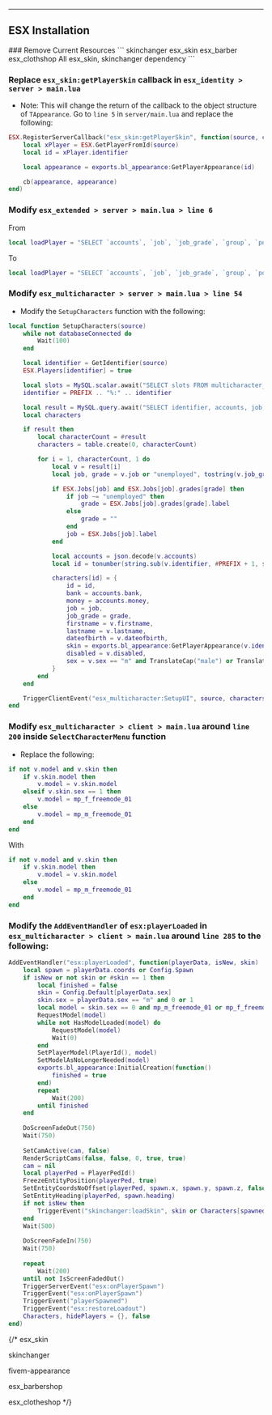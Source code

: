 
---
ESX Installation
---


<Steps>
### Remove Current Resources
    ```
    skinchanger
    esx_skin
    esx_barber
    esx_clothshop
    All esx_skin, skinchanger dependency
    ```

### Replace `esx_skin:getPlayerSkin` callback in `esx_identity > server > main.lua`
- Note: This will change the return of the callback to the object structure of `TAppearance`. Go to `line 5` in `server/main.lua` and replace the following:
```lua
ESX.RegisterServerCallback("esx_skin:getPlayerSkin", function(source, cb)
    local xPlayer = ESX.GetPlayerFromId(source)
    local id = xPlayer.identifier

    local appearance = exports.bl_appearance:GetPlayerAppearance(id)

    cb(appearance, appearance)
end)
```


### Modify `esx_extended > server > main.lua > line 6`
From 
```lua
local loadPlayer = "SELECT `accounts`, `job`, `job_grade`, `group`, `position`, `inventory`, `skin`, `loadout`, `metadata`"
```
To
```lua
local loadPlayer = "SELECT `accounts`, `job`, `job_grade`, `group`, `position`, `inventory`, `loadout`, `metadata`"
```

### Modify `esx_multicharacter > server > main.lua > line 54`
- Modify the `SetupCharacters` function with the following:
```lua
local function SetupCharacters(source)
    while not databaseConnected do
        Wait(100)
    end

    local identifier = GetIdentifier(source)
    ESX.Players[identifier] = true

    local slots = MySQL.scalar.await("SELECT slots FROM multicharacter_slots WHERE identifier = ?", { identifier }) or SLOTS
    identifier = PREFIX .. "%:" .. identifier

    local result = MySQL.query.await("SELECT identifier, accounts, job, job_grade, firstname, lastname, dateofbirth, sex, disabled FROM users WHERE identifier LIKE ? LIMIT ?", { identifier, slots })
    local characters

    if result then
        local characterCount = #result
        characters = table.create(0, characterCount)

        for i = 1, characterCount, 1 do
            local v = result[i]
            local job, grade = v.job or "unemployed", tostring(v.job_grade)

            if ESX.Jobs[job] and ESX.Jobs[job].grades[grade] then
                if job ~= "unemployed" then
                    grade = ESX.Jobs[job].grades[grade].label
                else
                    grade = ""
                end
                job = ESX.Jobs[job].label
            end

            local accounts = json.decode(v.accounts)
            local id = tonumber(string.sub(v.identifier, #PREFIX + 1, string.find(v.identifier, ":") - 1))

            characters[id] = {
                id = id,
                bank = accounts.bank,
                money = accounts.money,
                job = job,
                job_grade = grade,
                firstname = v.firstname,
                lastname = v.lastname,
                dateofbirth = v.dateofbirth,
                skin = exports.bl_appearance:GetPlayerAppearance(v.identifier),
                disabled = v.disabled,
                sex = v.sex == "m" and TranslateCap("male") or TranslateCap("female"),
            }
        end
    end

    TriggerClientEvent("esx_multicharacter:SetupUI", source, characters, slots)
end
```

### Modify `esx_multicharacter > client > main.lua` around `line 200` inside `SelectCharacterMenu` function
- Replace the following:
```lua
if not v.model and v.skin then
    if v.skin.model then
        v.model = v.skin.model
    elseif v.skin.sex == 1 then
        v.model = mp_f_freemode_01
    else
        v.model = mp_m_freemode_01
    end
end
```
With
```lua
if not v.model and v.skin then
    if v.skin.model then
        v.model = v.skin.model
    else
        v.model = mp_m_freemode_01
    end
end
```

### Modify the `AddEventHandler` of `esx:playerLoaded` in `esx_multicharacter > client > main.lua` around `line 285` to the following:
```lua
AddEventHandler("esx:playerLoaded", function(playerData, isNew, skin)
    local spawn = playerData.coords or Config.Spawn
    if isNew or not skin or #skin == 1 then
        local finished = false
        skin = Config.Default[playerData.sex]
        skin.sex = playerData.sex == "m" and 0 or 1
        local model = skin.sex == 0 and mp_m_freemode_01 or mp_f_freemode_01
        RequestModel(model)
        while not HasModelLoaded(model) do
            RequestModel(model)
            Wait(0)
        end
        SetPlayerModel(PlayerId(), model)
        SetModelAsNoLongerNeeded(model)
        exports.bl_appearance:InitialCreation(function()
            finished = true
        end)
        repeat
            Wait(200)
        until finished
    end
 
    DoScreenFadeOut(750)
    Wait(750)
 
    SetCamActive(cam, false)
    RenderScriptCams(false, false, 0, true, true)
    cam = nil
    local playerPed = PlayerPedId()
    FreezeEntityPosition(playerPed, true)
    SetEntityCoordsNoOffset(playerPed, spawn.x, spawn.y, spawn.z, false, false, false, true)
    SetEntityHeading(playerPed, spawn.heading)
    if not isNew then
        TriggerEvent("skinchanger:loadSkin", skin or Characters[spawned].skin)
    end
    Wait(500)
 
    DoScreenFadeIn(750)
    Wait(750)
 
    repeat
        Wait(200)
    until not IsScreenFadedOut()
    TriggerServerEvent("esx:onPlayerSpawn")
    TriggerEvent("esx:onPlayerSpawn")
    TriggerEvent("playerSpawned")
    TriggerEvent("esx:restoreLoadout")
    Characters, hidePlayers = {}, false
end)
```
{/* 
esx_skin

skinchanger

fivem-appearance

esx_barbershop

esx_clotheshop */}

</Steps>